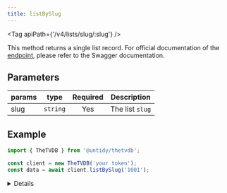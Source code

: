 ```yaml
---
title: listBySlug
---
```



<Tag apiPath={'/v4/lists/slug/:slug'} />

This method returns a single list record. For official documentation of the
[endpoint](https://thetvdb.github.io/v4-api/#/Lists/getListBySlug), please refer to the Swagger
documentation.

## Parameters

| params | type     | Required | Description     |
| ------ | -------- | :------: | --------------- |
| slug   | `string` |   Yes    | The list `slug` |

## Example

```js {4}
import { TheTVDB } from '@untidy/thetvdb';

const client = new TheTVDB('your token');
const data = await client.listBySlug('1001');
```

<Details>

```js
{
  status: 'success',
  data: {
    id: 1,
    name: 'Scooby-Doo',
    // ...
  },
};
```

</Details>
